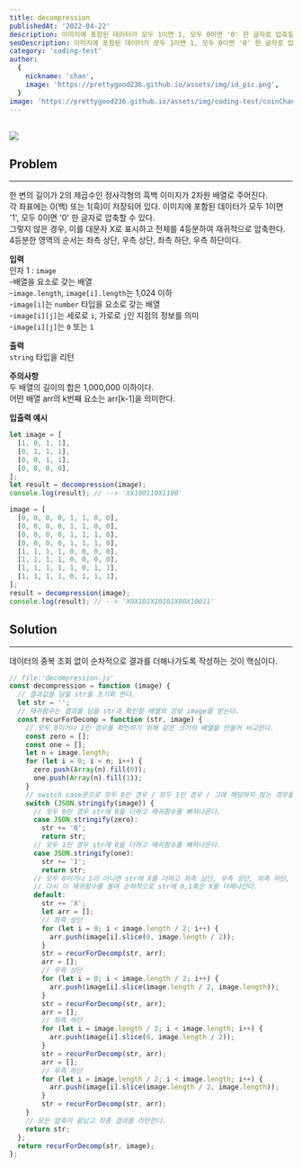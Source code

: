 ```yaml
---
title: decompression
publishedAt: '2022-04-22'
description: 이미지에 포함된 데이터가 모두 1이면 1, 모두 0이면 '0' 한 글자로 압축할 수 있다. 그렇지 않은 경우, 이를 대문자 X로 표시하고 전체를 4등분하여 재귀적으로 압축한다.
seoDescription: 이미지에 포함된 데이터가 모두 1이면 1, 모두 0이면 '0' 한 글자로 압축할 수 있다. 그렇지 않은 경우, 이를 대문자 X로 표시하고 전체를 4등분하여 재귀적으로 압축한다. 
category: 'coding-test'
author:
  {
    nickname: 'chan',
    image: 'https://prettygood236.github.io/assets/img/id_pic.png',
  }
image: 'https://prettygood236.github.io/assets/img/coding-test/coinChange_main.png'
---
```



<br/>
<img src='https://prettygood236.github.io/assets/img/coding-test/decompression_main.jpeg'/>

## Problem

---

한 변의 길이가 2의 제곱수인 정사각형의 흑백 이미지가 2차원 배열로 주어진다. <br/>
각 좌표에는 0(백) 또는 1(흑)이 저장되어 있다. 이미지에 포함된 데이터가 모두 1이면 '1', 모두 0이면 '0' 한 글자로 압축할 수 있다. <br/>
그렇지 않은 경우, 이를 대문자 X로 표시하고 전체를 4등분하여 재귀적으로 압축한다. 4등분한 영역의 순서는 좌측 상단, 우측 상단, 좌측 하단, 우측 하단이다.

**입력** <br/>
인자 1 : `image` <br/>
\-배열을 요소로 갖는 배열 <br/>
\-`image.length`, `image[i].length`는 1,024 이하 <br/>
\-`image[i]`는 `number` 타입을 요소로 갖는 배열 <br/>
\-`image[i][j]`는 세로로 `i`, 가로로 `j`인 지점의 정보를 의미 <br/>
\-`image[i][j]`는 `0` 또는 `1`

**출력** <br/>
`string` 타입을 리턴

**주의사항** <br/>
두 배열의 길이의 합은 1,000,000 이하이다. <br/>
어떤 배열 arr의 k번째 요소는 arr[k-1]을 의미한다. <br/>

**입출력 예시**

```js
let image = [
  [1, 0, 1, 1],
  [0, 1, 1, 1],
  [0, 0, 1, 1],
  [0, 0, 0, 0],
];
let result = decompression(image);
console.log(result); // --> 'XX100110X1100​'

image = [
  [0, 0, 0, 0, 1, 1, 0, 0],
  [0, 0, 0, 0, 1, 1, 0, 0],
  [0, 0, 0, 0, 1, 1, 1, 0],
  [0, 0, 0, 0, 1, 1, 1, 0],
  [1, 1, 1, 1, 0, 0, 0, 0],
  [1, 1, 1, 1, 0, 0, 0, 0],
  [1, 1, 1, 1, 1, 0, 1, 1],
  [1, 1, 1, 1, 0, 1, 1, 1],
];
result = decompression(image);
console.log(result); // --> 'X0X101X10101X00X10011'
```

## Solution

---

데이터의 중복 조회 없이 순차적으로 결과를 더해나가도록 작성하는 것이 핵심이다.

```js
// file:'decompression.js'
const decompression = function (image) {
  // 결과값을 담을 str을 초기화 한다.
  let str = '';
  // 재귀함수는 결과를 담을 str과 확인할 배열의 정보 image를 받는다.
  const recurForDecomp = function (str, image) {
    // 모두 0이거나 1인 경우를 확인하기 위해 같은 크기의 배열을 만들어 비교한다.
    const zero = [];
    const one = [];
    let n = image.length;
    for (let i = 0; i < n; i++) {
      zero.push(Array(n).fill(0));
      one.push(Array(n).fill(1));
    }
    // switch case문으로 모두 0인 경우 / 모두 1인 경우 / 그에 해당하지 않는 경우를 나누어 주었다.
    switch (JSON.stringify(image)) {
      // 모두 0인 경우 str에 0을 더하고 재귀함수를 빠져나온다.
      case JSON.stringify(zero):
        str += '0';
        return str;
      // 모두 1인 경우 str에 0을 더하고 재귀함수를 빠져나온다.
      case JSON.stringify(one):
        str += '1';
        return str;
      // 모두 0이거나 1이 아니면 str에 X를 더하고 좌측 상단, 우측 상단, 좌측 하단, 우측 하단 순으로
      // 다시 이 재귀함수를 돌며 순차적으로 str에 0,1혹은 X를 더해나간다.
      default:
        str += 'X';
        let arr = [];
        // 좌측 상단
        for (let i = 0; i < image.length / 2; i++) {
          arr.push(image[i].slice(0, image.length / 2));
        }
        str = recurForDecomp(str, arr);
        arr = [];
        // 우측 상단
        for (let i = 0; i < image.length / 2; i++) {
          arr.push(image[i].slice(image.length / 2, image.length));
        }
        str = recurForDecomp(str, arr);
        arr = [];
        // 좌측 하단
        for (let i = image.length / 2; i < image.length; i++) {
          arr.push(image[i].slice(0, image.length / 2));
        }
        str = recurForDecomp(str, arr);
        arr = [];
        // 우측 하단
        for (let i = image.length / 2; i < image.length; i++) {
          arr.push(image[i].slice(image.length / 2, image.length));
        }
        str = recurForDecomp(str, arr);
    }
    // 모든 압축이 끝났고 최종 결과를 리턴한다.
    return str;
  };
  return recurForDecomp(str, image);
};
```

<br/>
<br/>
<br/>
<br/>
